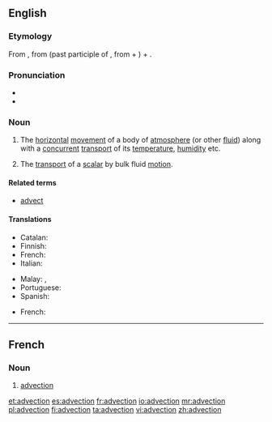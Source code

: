 ==English==
{{wikipedia}}

===Etymology===
From {{etyl|la|en}} {{m|la|advectio||act of bringing}}, from {{term|advectus|lang=la}} (past participle of {{m|la|advehere||to carry to}}, from {{term|ad-|lang=la}} + {{m|la|vehere||to convey}}) + {{term|-io|lang=la}}.

===Pronunciation===
* {{IPA|/ædˈvɛkʃən/|lang=en}}
* {{rhymes|ɛkʃən|lang=en}}

===Noun===
{{en-noun|~}}

# {{context|earth science|chemistry|lang=en}} The [[horizontal]] [[movement]] of a body of [[atmosphere]] (or other [[fluid]]) along with a [[concurrent]] [[transport]] of its [[temperature]], [[humidity]] etc.
# The [[transport]] of a [[scalar]] by bulk fluid [[motion]].

====Related terms====
* [[advect]]

====Translations====
{{trans-top|The horizontal movement of a body of atmosphere (or other fluid) along with a concurrent transport of its temperature, humidity etc.}}
* Catalan: {{t|ca|advecció|f}}
* Finnish: {{t|fi|advektio}}
* French: {{t+|fr|advection|f}}
* Italian: {{t+|it|avvezione|f}}
{{trans-mid}}
* Malay: {{t|ms|alir lintang}}, {{t|ms|adveksi}}
* Portuguese: {{t|pt|advecção|f}}
* Spanish: {{t+|es|advección|f}}
{{trans-bottom}}

{{trans-top|The transport of a scalar by bulk fluid motion}}
* French: {{t+|fr|advection|f}}
{{trans-mid}}
{{trans-bottom}}

----

==French==

===Noun===
{{fr-noun|f}}

# {{context|earth science|chemistry|lang=fr}} [[#English|advection]]

[[et:advection]]
[[es:advection]]
[[fr:advection]]
[[io:advection]]
[[mr:advection]]
[[pl:advection]]
[[fi:advection]]
[[ta:advection]]
[[vi:advection]]
[[zh:advection]]